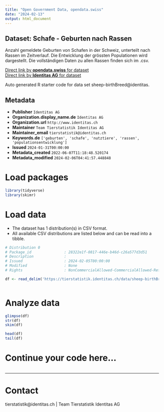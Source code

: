 ```yaml
---
title: "Open Government Data, opendata.swiss"
date: "2024-02-13"
output: html_document
---
```


## Dataset: Schafe - Geburten nach Rassen

Anzahl gemeldete Geburten von Schafen in der Schweiz, unterteilt nach Rassen im Zeitverlauf. Die Entwicklung der grössten Populationen wird dargestellt. Die vollständigen Daten zu allen Rassen finden sich im .csv.

[Direct link by **opendata.swiss** for dataset](https://opendata.swiss/de/dataset/schafe-geburten-nach-rassen)<br>
[Direct link by **Identitas AG** for dataset](https://tierstatistik.identitas.ch/)

Auto generated R starter code for data set sheep-birthBreed@identitas.

## Metadata

- **Publisher** `Identitas AG`
- **Organization.display_name.de** `Identitas AG`
- **Organization.url** `http://www.identitas.ch`
- **Maintainer** `Team Tierstatistik Identitas AG`
- **Maintainer_email** `tierstatistik@identitas.ch`
- **Keywords.de** `['geburten', 'schafe', 'nutztiere', 'rassen', 'populationsentwicklung']`
- **Issued** `2024-01-31T00:00:00`
- **Metadata_created** `2022-06-07T11:18:48.520174`
- **Metadata_modified** `2024-02-06T04:41:57.448848`


# Load packages

```r

library(tidyverse)
library(skimr)

```

# Load data

-   The dataset has 1 distribution(s) in CSV format.
-   All available CSV distributions are listed below and can be read into a tibble.

```r

# Distribution 0
# Package_id               : 28322e1f-0817-446e-b46d-c26a577d3d51
# Description              : 
# Issued                   : 2024-02-05T00:00:00
# Modified                 : None
# Rights                   : NonCommercialAllowed-CommercialAllowed-ReferenceRequired

df <- read_delim('https://tierstatistik.identitas.ch/data/sheep-birthBreed.csv')



```

# Analyze data

```r

glimpse(df)
str(df)
skim(df)

head(df)
tail(df)

```

# Continue your code here...

```r

```

------------------------------------------------------------------------

# Contact

tierstatistik@identitas.ch | Team Tierstatistik Identitas AG
